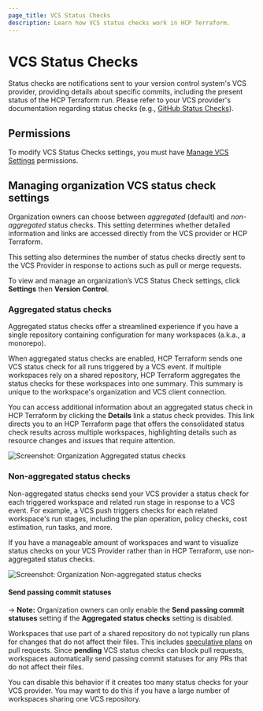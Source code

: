 ```yaml
---
page_title: VCS Status Checks
description: Learn how VCS status checks work in HCP Terraform.
---
```


# VCS Status Checks

Status checks are notifications sent to your version control system's VCS provider, providing details about specific commits, including the present status of the HCP Terraform run. Please refer to your VCS provider's documentation regarding status checks (e.g., [GitHub Status Checks](https://docs.github.com/en/pull-requests/collaborating-with-pull-requests/collaborating-on-repositories-with-code-quality-features/about-status-checks)).

## Permissions

To modify VCS Status Checks settings, you must have [Manage VCS Settings](/terraform/cloud-docs/users-teams-organizations/permissions#manage-vcs-settings) permissions.

## Managing organization VCS status check settings

Organization owners can choose between _aggregated_ (default) and _non-aggregated_ status checks. This setting determines whether detailed information and links are accessed directly from the VCS provider or HCP Terraform.

This setting also determines the number of status checks directly sent to the VCS Provider in response to actions such as pull or merge requests.

To view and manage an organization’s VCS Status Check settings, click **Settings** then **Version Control**.

### Aggregated status checks

Aggregated status checks offer a streamlined experience if you have a single repository containing configuration for many workspaces (a.k.a., a monorepo).

When aggregated status checks are enabled, HCP Terraform sends one VCS status check for all runs triggered by a VCS event. If multiple workspaces rely on a shared repository, HCP Terraform aggregates the status checks for these workspaces into one summary. This summary is unique to the workspace's organization and VCS client connection.

You can access additional information about an aggregated status check in HCP Terraform by clicking the **Details** link a status check provides. This link directs you to an HCP Terraform page that offers the consolidated status check results across multiple workspaces, highlighting details such as resource changes and issues that require attention.

![Screenshot: Organization Aggregated status checks](/img/docs/organization-vcs-general-aggregated-status-checks.png)

### Non-aggregated status checks

Non-aggregated status checks send your VCS provider a status check for each triggered workspace and related run stage in response to a VCS event. For example, a VCS push triggers checks for each related workspace's run stages, including the plan operation, policy checks, cost estimation, run tasks, and more.

If you have a manageable amount of workspaces and want to visualize status checks on your VCS Provider rather than in HCP Terraform, use non-aggregated status checks.

![Screenshot: Organization Non-aggregated status checks](/img/docs/organization-vcs-general-non-aggregated-status-checks.png)

#### Send passing commit statuses

-> **Note:** Organization owners can only enable the **Send passing commit statuses** setting if the **Aggregated status checks** setting is disabled.

Workspaces that use part of a shared repository do not typically run plans for changes that do not affect their files. This includes [speculative plans](/terraform/cloud-docs/run/remote-operations#speculative-plans) on pull requests. Since **pending** VCS status checks can block pull requests, workspaces automatically send passing commit statuses for any PRs that do not affect their files.

You can disable this behavior if it creates too many status checks for your VCS provider. You may want to do this if you have a large number of workspaces sharing one VCS repository.

